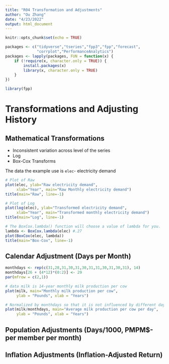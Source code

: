 ```yaml
---
title: "R04 Transformation and Adjustments"
author: "Ou Zhang"
date: "4/23/2022"
output: html_document
---
```



```r
knitr::opts_chunk$set(echo = TRUE)
```

```r
packages <- c("tidyverse","tseries","fpp3","fpp","forecast",
              "corrplot","PerformanceAnalytics")
packages <- lapply(packages, FUN = function(x) {
    if (!require(x, character.only = TRUE)) {
        install.packages(x)
        library(x, character.only = TRUE)
    }
})

library(fpp)

```

# Transformations and Adjusting History

## Mathematical Transformations
 - Inconsistent variation across level of the series
 - Log
 - Box-Cox Transforms

The data the example use is `elec`- electricity demand 

```r
# Plot of Raw
plot(elec, ylab="Raw electricity demand",
     xlab="Year", main="Raw Monthly electricity demand")
title(main="Raw", line=-1)

# Plot of Log
plot(log(elec), ylab="Transformed electricity demand",
     xlab="Year", main="Transformed monthly electricity demand")
title(main="Log", line=-1)

# The BoxCox.lambda() function will choose a value of lambda for you.
lambda <- BoxCox.lambda(elec) #.27
plot(BoxCox(elec, lambda))
title(main="Box-Cox", line=-1)

```
 
## Calendar Adjustment (Days per Month)

```r
monthdays <- rep(c(31,28,31,30,31,30,31,31,30,31,30,31), 14)
monthdays[26 + (4*12)*(0:2)] <- 29
par(mfrow = c(2,1))

# data milk is 14-year monthly milk production per cow  
plot(milk, main="Monthly milk production per cow",
     ylab = "Pounds", xlab = "Years")

# Normalized by monthdays so that it is not influenced by different days per different month.
plot(milk/monthdays, main="Average milk production per cow per day",
     ylab = "Pounds", xlab = "Years")


```


## Population Adjustments (Days/1000, PMPM$-per member per month)


## Inflation Adjustments (Inflation-Adjusted Return)

